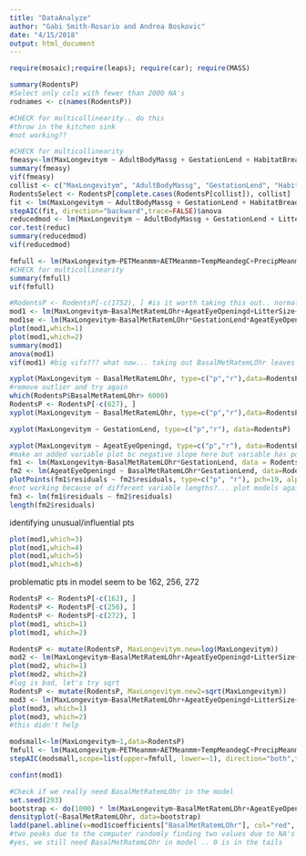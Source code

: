 ```yaml
---
title: "DataAnalyze"
author: "Gabi Smith-Rosario and Andrea Boskovic"
date: "4/15/2018"
output: html_document
---
```


```r
require(mosaic);require(leaps); require(car); require(MASS)
```

```r
summary(RodentsP)
#Select only cols with fewer than 2000 NA's
rodnames <- c(names(RodentsP))
```

```r
#CHECK for multicollinearity.. do this
#throw in the kitchen sink
#not working??

#CHECK for multicollinearity
fmeasy<-lm(MaxLongevitym ~ AdultBodyMassg + GestationLend + HabitatBreadth + LitterSize + LittersPerYear + PopulationDensitynkm + SexualMaturityAged + WeaningAged + HuPopDenMeannkm + HuPopDenpnkm + HuPopDenChange + TempMeandegC, data=RodentsP)
summary(fmeasy)
vif(fmeasy)
collist <- c("MaxLongevitym", "AdultBodyMassg", "GestationLend", "HabitatBreadth", "LitterSize", "LittersPerYear", "PopulationDensitynkm", "SexualMaturityAged", "WeaningAged", "HuPopDenMeannkm", "HuPopDenpnkm", "HuPopDenChange", "TempMeandegC")
RodentsSelect <- RodentsP[complete.cases(RodentsP[collist]), collist]
fit <- lm(MaxLongevitym ~ AdultBodyMassg + GestationLend + HabitatBreadth + LitterSize + LittersPerYear + PopulationDensitynkm + SexualMaturityAged + WeaningAged + HuPopDenMeannkm + HuPopDenpnkm + HuPopDenChange + TempMeandegC, data=RodentsSelect)
stepAIC(fit, direction="backward",trace=FALSE)$anova
reducedmod <- lm(MaxLongevitym ~ AdultBodyMassg + GestationLend + LitterSize + SexualMaturityAged + WeaningAged + HuPopDenChange, data = RodentsP)
cor.test(reduc)
summary(reducedmod)
vif(reducedmod)
```

```r
fmfull <- lm(MaxLongevitym~PETMeanmm+AETMeanmm+TempMeandegC+PrecipMeanmm+HuPopDenChange+HuPopDenpnkm+HuPopDenMeannkm+HuPopDenMinnkm+GRMidRangeLongdd+GRMinLongdd+GRMaxLongdd+GRAreakm+GRMaxLatdd+GRMinLatdd+GRMidRangeLatdd,data=RodentsP)
#CHECK for multicollinearity
summary(fmfull)
vif(fmfull)
```

```r
#RodentsP <- RodentsP[-c(1752), ] #is it worth taking this out.. normality condition gets really bad
mod1 <- lm(MaxLongevitym~BasalMetRatemLOhr+AgeatEyeOpeningd+LitterSize+GestationLend, data = RodentsP)
mod1se <- lm(MaxLongevitym~BasalMetRatemLOhr*GestationLend*AgeatEyeOpeningd, data = RodentsP)
plot(mod1,which=1)
plot(mod1,which=2)
summary(mod1)
anova(mod1)
vif(mod1) #big vifs??? what now... taking out BasalMetRatemLOhr leaves only 1 significant predictor at alpha=0.05 level
```

```r
xyplot(MaxLongevitym ~ BasalMetRatemLOhr, type=c("p","r"),data=RodentsP)
#remove outlier and try again
which(RodentsP$BasalMetRatemLOhr> 6000)
RodentsP <- RodentsP[-c(627), ]
xyplot(MaxLongevitym ~ BasalMetRatemLOhr, type=c("p","r"),data=RodentsP)
```

```r
xyplot(MaxLongevitym ~ GestationLend, type=c("p","r"), data=RodentsP)
```

```r
xyplot(MaxLongevitym ~ AgeatEyeOpeningd, type=c("p","r"), data=RodentsP)
#make an added variable plot bc negative slope here but variable has positive slope coef in model with other predictors
fm1 <- lm(MaxLongevitym~BasalMetRatemLOhr*GestationLend, data = RodentsP)
fm2 <- lm(AgeatEyeOpeningd ~ BasalMetRatemLOhr*GestationLend, data=RodentsP)
plotPoints(fm1$residuals ~ fm2$residuals, type=c("p", "r"), pch=19, alpha=0.3, cex=2, main="Added Variable Plot for AgeatEyeOpeningd")
#not working because of different variable lengths?... plot models against each other?
fm3 <- lm(fm1$residuals ~ fm2$residuals)
length(fm2$residuals)
```

identifying unusual/influential pts
```r
plot(mod1,which=3)
plot(mod1,which=4)
plot(mod1,which=5)
plot(mod1,which=6)
```
problematic pts in model seem to be 162, 256, 272

```r
RodentsP <- RodentsP[-c(162), ]
RodentsP <- RodentsP[-c(256), ]
RodentsP <- RodentsP[-c(272), ]
plot(mod1, which=1)
plot(mod1, which=2)
```

```r
RodentsP <- mutate(RodentsP, MaxLongevitym.new=log(MaxLongevitym))
mod2 <- lm(MaxLongevitym~BasalMetRatemLOhr+AgeatEyeOpeningd+LitterSize+GestationLend, data = RodentsP)
plot(mod2, which=1)
plot(mod2, which=2)
#log is bad, let's try sqrt
RodentsP <- mutate(RodentsP, MaxLongevitym.new2=sqrt(MaxLongevitym))
mod3 <- lm(MaxLongevitym~BasalMetRatemLOhr+AgeatEyeOpeningd+LitterSize+GestationLend, data = RodentsP)
plot(mod3, which=1)
plot(mod3, which=2)
#this didn't help
```

```r
modsmall<-lm(MaxLongevitym~1,data=RodentsP)
fmfull <- lm(MaxLongevitym~PETMeanmm+AETMeanmm+TempMeandegC+PrecipMeanmm+HuPopDenChange+HuPopDenpnkm+HuPopDenMeannkm+HuPopDenMinnkm+GRMidRangeLongdd+GRMinLongdd+GRMaxLongdd+GRAreakm+GRMaxLatdd+GRMinLatdd+GRMidRangeLatdd,data=RodentsP)
stepAIC(modsmall,scope=list(upper=fmfull, lower=~1), direction="both",trace=FALSE)$anova
```

```r
confint(mod1)
```

```r
#Check if we really need BasalMetRatemLOhr in the model
set.seed(293)
bootstrap <- do(1000) * lm(MaxLongevitym~BasalMetRatemLOhr+AgeatEyeOpeningd+LitterSize+GestationLend, data=RodentsP[mosaic::resample(1:nrow(RodentsP)),])$coefficients
densityplot(~BasalMetRatemLOhr, data=bootstrap)
ladd(panel.abline(v=mod1$coefficients["BasalMetRatemLOhr"], col="red", lwd=3))
#two peaks due to the computer randomly finding two values due to NA's
#yes, we still need BasalMetRatemLOhr in model .. 0 is in the tails
```

